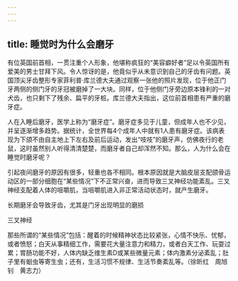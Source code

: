 ```yaml
---
---
---
```

title: 睡觉时为什么会磨牙
---




有位英国前首相，一贯注重个人形象，他堪称疯狂的“美容癖好者”足以令英国所有爱美的男士甘拜下风。令人惊讶的是，他竟似乎从未意识到自己的牙齿有问题。英国顶尖牙齿整形专家菲利普·库兰德大夫通过观察一张他的照片发现，位于他正门牙两侧的侧门牙的牙冠被磨掉了一大块。同样，位于他侧门牙旁边原本锋利的一对犬齿，也只剩下了残余、扁平的牙桩。库兰德大夫指出，这位前首相患有严重的磨牙症。

人在入睡后磨牙，医学上称为“磨牙症”。磨牙症多见于儿童，但成年人也不少见，并呈逐渐增多趋势。据统计，全世界每4个成年人中就有1人患有磨牙症。该病表现为下颌不由自主地上下左右及前后运动，发出“吱吱”的磨牙声，仿佛夜行的老鼠，这时虽然别人听得清清楚楚，而磨牙者自己却浑然不知。那么，人为什么会在睡觉时磨牙呢？

引起夜间磨牙的原因有很多，轻重也各不相同。根本原因就是大脑皮层支配颌骨运动区的一部分细胞在“某些情况”下不正常兴奋，进而导致三叉神经功能紊乱。三叉神经支配着人体的咀嚼肌，当咀嚼肌进入非正常活动状态时，就产生磨牙。

长期磨牙会导致牙齿，尤其是门牙出现明显的磨损



三叉神经



那些所谓的“某些情况”包括：醒着的时候精神状态比较紧张，心情不快乐、忧郁，或者愤怒；白天从事精细工作，需要花大量注意力和精力，或者白天工作、玩耍过累；胃肠功能不好，人体内缺乏维生素D或某些微量元素；体内激素分泌紊乱；肚子里有蛔虫等寄生虫；还有，生活习惯不规律、生活节奏紊乱等。（徐昕红　周旭钊　黄志力）